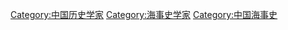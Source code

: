[[Category:中国历史学家|Category:中国历史学家]]
[[Category:海事史学家|Category:海事史学家]]
[[Category:中国海事史|Category:中国海事史]]